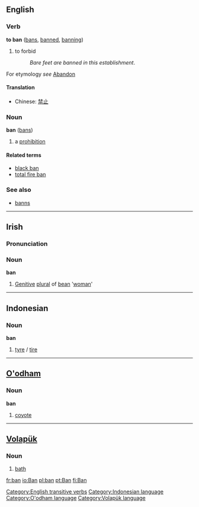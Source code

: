 ==English==
===Verb===
'''to ban''' ([[bans]], [[banned]], [[banning]])

#to forbid
#:''Bare feet are banned in this establishment''.

For etymology ''see'' [[Abandon]]

====Translation====
*Chinese: [[禁止]]

===Noun===
'''ban''' ([[bans]])

# a [[prohibition]]

====Related terms====
*[[black ban]]
*[[total fire ban]]

===See also===
*[[banns]]

[[Category:English transitive verbs]]
----

==Irish==
===Pronunciation===
{{IPA|[ban]}}

===Noun===
'''ban'''
#[[Genitive]] [[plural]] of [[bean#Irish|bean]] '[[woman]]'

----

==Indonesian==
===Noun===
'''ban'''

# [[tyre]] / [[tire]]

[[Category:Indonesian language]]
----

==[[O'odham]]==
===Noun===
'''ban'''

# [[coyote]]

[[Category:O'odham language]]
----

==[[Volapük]]== 
===Noun=== 

# [[bath]]

[[Category:Volapük language]]

[[fr:ban]]
[[io:Ban]]
[[pl:ban]]
[[pt:Ban]]
[[fi:Ban]]